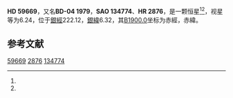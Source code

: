 {{Starbox begin
| name = HD 59669
}}
{{Starbox observe
| epoch = [[J2000.0|J2000.0]]
| constell = {{星座名待查}}<ref name=SIMBAD>{{cite web
 | url=http://simbad.u-strasbg.fr/simbad/sim-id?Ident=HR+2876
 | title =Pulsating variable Star
 | publisher=Centre de Données astronomiques de Strasbourg
 | work=SIMBAD
 | accessdate=2012-07-13}}</ref><ref name=DATA>{{cite web
 | url=http://vizier.u-strasbg.fr/viz-bin/VizieR-5?-out.add=.&-source=5050&-corr=PK=HR&-out.max=9999&HR=2876
 | title=VizieR Detailed Page
 | accessdate=2012-07-13
 | archive-date=2016-03-04
 | archive-url=https://web.archive.org/web/20160304202929/http://vizier.u-strasbg.fr/viz-bin/VizieR-5?-out.add=.&-source=5050&-corr=PK=HR&-out.max=9999&HR=2876
 | dead-url=no
 }}</ref>
| 星官 = 
| ra = {{RA|7|30|51.1}}<ref name=SIMBAD /><ref name=DATA />
| dec = {{DEC|-5|13|35}}<ref name=SIMBAD /><ref name=DATA />
| appmag_v = 6.24<ref name=SIMBAD /><ref name=DATA />
}}
{{Starbox character
| class = K0<ref name=SIMBAD /><ref name=DATA />
| b-v = 1.18<ref name=SIMBAD /><ref name=DATA />
| u-b = 1.06<ref name=SIMBAD /><ref name=DATA />
| r-i = <ref name=SIMBAD /><ref name=DATA />
| variable = 
}}
{{Starbox astrometry
| radial_v = 1.06
| prop_mo_ra = 17
| parallax = 
| p_error = 
}}
{{Starbox catalog
| names =BD-04 1979，[[SAO星表|SAO]] 134774，[[HD星表|HD]] 59669，[[HR星表|HR]] 2876}}
{{Starbox reference |Simbad=HR+2876}}
{{Starbox end}}

'''HD 59669'''，又名'''BD-04 1979'''，'''SAO 134774'''、'''HR 2876'''，是一颗恒星<ref name=SIMBAD /><ref name=DATA />，视星等为6.24，位于[[銀道座標系|銀經]]222.12，[[銀道座標系|銀緯]]6.32，其[[B1900.0|B1900.0]]坐标为赤經{{RA|7|25|54.9}}，赤緯{{DEC|-5|6.32|1}}。

== 参考文献 ==
{{reflist}}

{{star-stub}}

[[Category:HD和HDE天體|59669]]
[[Category:HR天體|2876]]
[[Category:SAO天體|134774]]